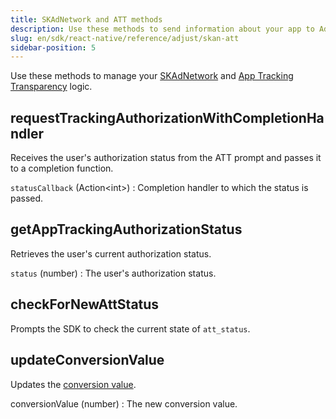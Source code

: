 ```yaml
---
title: SKAdNetwork and ATT methods
description: Use these methods to send information about your app to Adjust.
slug: en/sdk/react-native/reference/adjust/skan-att
sidebar-position: 5
---
```


Use these methods to manage your [SKAdNetwork](https://help.adjust.com/en/article/skadnetwork) and [App Tracking Transparency](https://help.adjust.com/en/article/app-tracking-transparency-att-framework) logic.

<Function>

## requestTrackingAuthorizationWithCompletionHandler

Receives the user's authorization status from the ATT prompt and passes it to a completion function.

<slot slot="signature">


<RequestTrackingAuthorizationSig />

</slot>

<slot slot="snippet">


<RequestTrackingAuthorization />

</slot>

<slot slot="parameters">

`statusCallback` (Action\<int\>)
: Completion handler to which the status is passed.

</slot>

</Function>

<Function>

## getAppTrackingAuthorizationStatus

Retrieves the user's current authorization status.

<slot slot="signature">


<GetAppTrackingAuthorizationStatusSig />

</slot>

<slot slot="snippet">


<GetAppTrackingAuthorizationStatus />

</slot>

<slot slot="returns">

`status` (number)
: The user's authorization status.

</slot>

</Function>

<Function>

## checkForNewAttStatus

Prompts the SDK to check the current state of `att_status`.

<slot slot="signature">


<CheckForNewAttStatusSig />

</slot>

<slot slot="snippet">


<CheckForNewAttStatus />

</slot>

</Function>

<Function>

## updateConversionValue

Updates the [conversion value](https://help.adjust.com/en/suite/article/conversion-hub).

<slot slot="signature">


<UpdateConversionValueSig />

</slot>

<slot slot="snippet">


<UpdateConversionValue />

</slot>

<slot slot="parameters">

conversionValue (number)
: The new conversion value.

</slot>

</Function>
